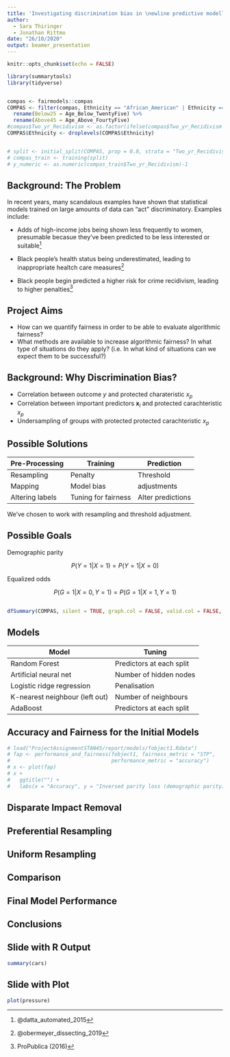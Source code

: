 ```yaml
---
title: 'Investigating discrimination bias in \newline predictive modelling'
author:
  - Sara Thiringer
  - Jonathan Rittmo
date: "26/10/2020"
output: beamer_presentation
---
```


```r
knitr::opts_chunk$set(echo = FALSE)

library(summarytools)
library(tidyverse)


compas <- fairmodels::compas
COMPAS <- filter(compas, Ethnicity == "African_American" | Ethnicity == "Caucasian") %>% 
  rename(Below25 = Age_Below_TwentyFive) %>% 
  rename(Above45 = Age_Above_FourtyFive)
#compas$Two_yr_Recidivism <- as.factor(ifelse(compas$Two_yr_Recidivism == '1', '0', '1'))
COMPAS$Ethnicity <- droplevels(COMPAS$Ethnicity)


# split <- initial_split(COMPAS, prop = 0.8, strata = "Two_yr_Recidivism")
# compas_train <- training(split)
# y_numeric <- as.numeric(compas_train$Two_yr_Recidivism)-1

```



## Background: The Problem

In recent years, many scandalous examples have shown that statistical models trained on large amounts of data can "act" discriminatory. Examples include:

- Adds of high-income jobs being shown less frequently to women, presumable becasue they've been predicted to be less interested or suitable^[@datta_automated_2015] 

- Black people's health status being underestimated, leading to inappropriate healtch care measures^[@obermeyer_dissecting_2019]

- Black people begin predicted a higher risk for crime recidivism, leading to higher penalties^[ProPublica (2016)]

## Project Aims

* How can we quantify fairness in order to be able to evaluate algorithmic fairness?
* What methods are available to increase algorithmic fairness? In what type of
  situations do they apply? (i.e. In what kind of situations can we expect them to
  be successful?)

## Background: Why Discrimination Bias?

- Correlation between outcome $y$ and protected charateristic $x_p$
- Correlation between important predictors $\boldsymbol{x}_i$ and protected carachteristic $x_p$
- Undersampling of groups with protected protected carachteristic $x_p$

## Possible Solutions

**Pre-Processing**  | **Training** | **Prediction**
------ | ------|-------------------------------------------
Resampling | Penalty | Threshold
Mapping  | Model bias | adjustments
Altering labels | Tuning for fairness | Alter predictions

We've chosen to work with resampling and threshold adjustment. 

## Possible Goals

Demographic parity

$$
P(Y=1 | X=1) = P(Y=1 | X=0)
$$

Equalized odds

$$
P(G=1|X=0, Y=1) = P(G=1|X=1, Y=1)
$$

## 

```r

dfSummary(COMPAS, silent = TRUE, graph.col = FALSE, valid.col = FALSE, na.col = FALSE  )

```

## Models

Model  | Tuning 
------ | -------------------------------------------------
Random Forest | Predictors at each split 
Artificial neural net  | Number of hidden nodes 
Logistic ridge regression | Penalisation 
K-nearest neighbour (left out) | Number of neighbours
AdaBoost | Predictors at each split

## Accuracy and Fairness for the Initial Models

```r

# load("ProjectAssignmentSTAN45/report/models/fobject1.Rdata")
# fap <- performance_and_fairness(fobject1, fairness_metric = "STP",
#                                 performance_metric = "accuracy")
# x <- plot(fap)
# x + 
#   ggtitle("") +
#   labs(x = "Accuracy", y = "Inversed parity loss (demographic parity)", color = "Model")
```

## Disparate Impact Removal

## Preferential Resampling

## Uniform Resampling

## Comparison

## Final Model Performance

## Conclusions

## Slide with R Output

```r
summary(cars)
```

## Slide with Plot

```r
plot(pressure)
```


